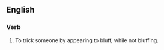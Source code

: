 {{also|double bluff}}
==English==

===Verb===
{{en-verb|inf=[[double]]-[[bluff]]}}

# To trick someone by appearing to bluff, while not bluffing.